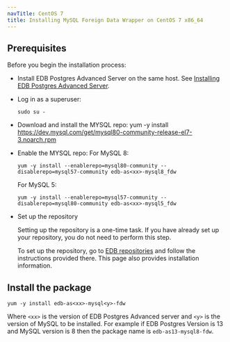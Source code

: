 ```yaml
---
navTitle: CentOS 7
title: Installing MySQL Foreign Data Wrapper on CentOS 7 x86_64
---
```


## Prerequisites

Before you begin the installation process:

- Install EDB Postgres Advanced Server on the same host. See [Installing EDB Postgres Advanced Server](/epas/latest/epas_inst_linux).

- Log in as a superuser:

  ```shell
  sudo su -
  ```

- Download and install the MYSQL repo:
  yum -y install https://dev.mysql.com/get/mysql80-community-release-el7-3.noarch.rpm

- Enable the MYSQL repo:
  For MySQL 8:

  ```shell
  yum -y install --enablerepo=mysql80-community --disablerepo=mysql57-community edb-as<xx>-mysql8_fdw
  ```

  For MySQL 5:

  ```shell
  yum -y install --enablerepo=mysql57-community --disablerepo=mysql80-community edb-as<xx>-mysql5_fdw
  ```

- Set up the repository

  Setting up the repository is a one-time task. If you have already set up your repository, you do not need to perform this step.

  To set up the repository, go to [EDB repositories](https://www.enterprisedb.com/repos-downloads) and follow the instructions provided there. This page also provides installation information.

## Install the package

```shell
yum -y install edb-as<xx>-mysql<y>-fdw
```

Where `<xx>` is the version of EDB Postgres Advanced server and `<y>` is the version of MySQL to be installed. For example if EDB Postgres Version is 13 and MySQL version is 8 then the package name is `edb-as13-mysql8-fdw`.
